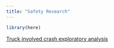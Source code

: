 ```yaml
---
title: "Safety Research"
---
```


```r
library(here)
```

[Truck involved crash exploratory analysis](03-exploratory_analysis.html)